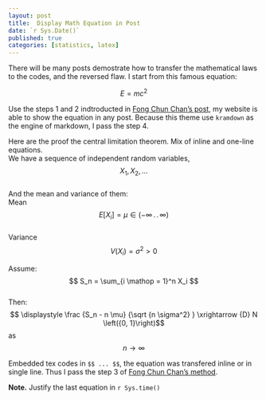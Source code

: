 ```yaml
---
layout: post
title:  Display Math Equation in Post
date: `r Sys.Date()`
published: true
categories: [statistics, latex]
---
```


There will be many posts demostrate how to transfer the mathematical laws to the codes, and the reversed flaw. I start from this famous equation:  

$$ E = mc^2 $$   

Use the steps 1 and 2 indtroducted in [Fong Chun Chan's post](http://tinyheero.github.io/2015/12/06/rmd-to-jekyll-protect-eqn.html), my website is able to show the equation in any post. Because this theme use `kramdown` as the engine of markdown, I pass the step 4. 

Here are the proof the central limitation theorem. Mix of inline and one-line equations.  
We have a sequence of independent random variables,$$ X_1, X_2, \ldots $$  
And the mean and variance of them:  
Mean $$ E \left[{X_i}\right] = \mu \in \left({-\infty \,.\,.\, \infty}\right) $$  
Variance $$ V \left({X_i}\right) = \sigma^2 > 0 $$  

Assume:  
$$ S_n = \sum_{i \mathop = 1}^n X_i $$  
Then:  
$$ \displaystyle \frac {S_n - n \mu} {\sqrt {n \sigma^2} } \xrightarrow {D} N \left({0, 1}\right)$$  as  $$ n \to \infty $$  

Embedded tex codes in `$$ ... $$`, the equation was transfered inline or in single line. Thus I pass the step 3 of [Fong Chun Chan's method](http://tinyheero.github.io/2015/12/06/rmd-to-jekyll-protect-eqn.html).

**Note.** Justify the last equation in `r Sys.time()`

